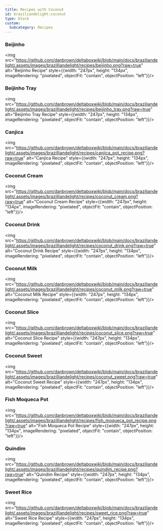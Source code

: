 ```yaml
---
title: Recipes with Coconut
id: braziliandelight:coconut
type: block
custom:
  Subcategory: Recipes
---
```


### Beijinho
<img src="https://github.com/danbrown/deltaboxwiki/blob/main/docs/braziliandelight/.assets/images/brazilliandelight/recipes/beijinho.png?raw=true" alt="Beijinho Recipe" style={{width: "247px", height: "134px", imageRendering: "pixelated", objectFit: "contain", objectPosition: "left"}}/>

### Beijinho Tray
<img src="https://github.com/danbrown/deltaboxwiki/blob/main/docs/braziliandelight/.assets/images/brazilliandelight/recipes/beijinho_tray.png?raw=true" alt="Beijinho Tray Recipe" style={{width: "247px", height: "134px", imageRendering: "pixelated", objectFit: "contain", objectPosition: "left"}}/>

### Canjica
<img src="https://github.com/danbrown/deltaboxwiki/blob/main/docs/braziliandelight/.assets/images/brazilliandelight/recipes/canjica_pot_recipe.png?raw=true" alt="Canjica Recipe" style={{width: "247px", height: "134px", imageRendering: "pixelated", objectFit: "contain", objectPosition: "left"}}/>

### Coconut Cream
<img src="https://github.com/danbrown/deltaboxwiki/blob/main/docs/braziliandelight/.assets/images/brazilliandelight/recipes/coconut_cream.png?raw=true" alt="Coconut Cream Recipe" style={{width: "247px", height: "134px", imageRendering: "pixelated", objectFit: "contain", objectPosition: "left"}}/>

### Coconut Drink
<img src="https://github.com/danbrown/deltaboxwiki/blob/main/docs/braziliandelight/.assets/images/brazilliandelight/recipes/coconut_drink.png?raw=true" alt="Coconut Drink Recipe" style={{width: "247px", height: "134px", imageRendering: "pixelated", objectFit: "contain", objectPosition: "left"}}/>

### Coconut Milk
<img src="https://github.com/danbrown/deltaboxwiki/blob/main/docs/braziliandelight/.assets/images/brazilliandelight/recipes/coconut_milk.png?raw=true" alt="Coconut Milk Recipe" style={{width: "247px", height: "134px", imageRendering: "pixelated", objectFit: "contain", objectPosition: "left"}}/>

### Coconut Slice
<img src="https://github.com/danbrown/deltaboxwiki/blob/main/docs/braziliandelight/.assets/images/brazilliandelight/recipes/coconut_slice.png?raw=true" alt="Coconut Slice Recipe" style={{width: "247px", height: "134px", imageRendering: "pixelated", objectFit: "contain", objectPosition: "left"}}/>

### Coconut Sweet
<img src="https://github.com/danbrown/deltaboxwiki/blob/main/docs/braziliandelight/.assets/images/brazilliandelight/recipes/coconut_sweet.png?raw=true" alt="Coconut Sweet Recipe" style={{width: "247px", height: "134px", imageRendering: "pixelated", objectFit: "contain", objectPosition: "left"}}/>

### Fish Moqueca Pot
<img src="https://github.com/danbrown/deltaboxwiki/blob/main/docs/braziliandelight/.assets/images/brazilliandelight/recipes/fish_moqueca_pot_recipe.png?raw=true" alt="Fish Moqueca Pot Recipe" style={{width: "247px", height: "134px", imageRendering: "pixelated", objectFit: "contain", objectPosition: "left"}}/>

### Quindim
<img src="https://github.com/danbrown/deltaboxwiki/blob/main/docs/braziliandelight/.assets/images/brazilliandelight/recipes/quindim_recipe.png?raw=true" alt="Quindim Recipe" style={{width: "247px", height: "134px", imageRendering: "pixelated", objectFit: "contain", objectPosition: "left"}}/>

### Sweet Rice
<img src="https://github.com/danbrown/deltaboxwiki/blob/main/docs/braziliandelight/.assets/images/brazilliandelight/recipes/sweet_rice.png?raw=true" alt="Sweet Rice Recipe" style={{width: "247px", height: "134px", imageRendering: "pixelated", objectFit: "contain", objectPosition: "left"}}/>